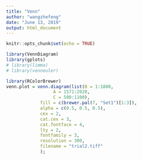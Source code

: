 ```yaml
---
title: "Venn"
author: "wangzhefeng"
date: "June 13, 2019"
output: html_document
---
```


```r
knitr::opts_chunk$set(echo = TRUE)
```


```r
library(VennDiagram)
library(gplots)
# library(limma)
# library(venneuler)
```

```r
library(RColorBrewer)
venn.plot = venn.diagram(list(B = 1:1800, 
                  A = 1571:2020,
                  C = 500:1100),
             fill = c(brewer.pal(7, "Set1")[1:3]),
             alpha = c(0.5, 0.5, 0.5),
             cex = 2,
             cat.cex = 3,
             cat.fontface = 4,
             lty = 2,
             fontfamily = 3,
             resolution = 300,
             filename = "trial2.tiff"
             );
```
